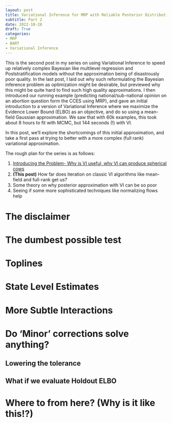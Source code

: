 ```yaml
---
layout: post
title: Variational Inference for MRP with Reliable Posterior Distributions
subtitle: Part 2
date: 2022-10-28
draft: True
categories:
- MRP
- BART
- Variational Inference
---
```


This is the second post in my series on using Variational Inference to speed up relatively complex Bayesian like multilevel regression and Poststratification models without the approximation being of disastrously poor quality. In the last post, I laid out why such reformulating the Bayesian inference problem as optimization might be desirable, but previewed why this might be quite hard to find such high quality approximations. I then introduced our running example (predicting national/sub-national opinion on an abortion question form the CCES using MRP), and gave an initial introduction to a version of Variational Inference where we maximize the Evidence Lower Bound (ELBO) as an objective, and do so using a mean-field Gaussian approximation. We saw that with 60k examples, this took about 8 hours to fit with MCMC, but 144 seconds (!) with VI.

In this post, we'll explore the shortcomings of this initial approximation, and take a first pass at trying to better with a more complex (full rank) variational approximation. 

The rough plan for the series is as follows:

1.  [Introducing the Problem- Why is VI useful, why VI can produce spherical cows](https://andytimm.github.io/posts/Variational%20MRP%20Pt1/variational_mrp_pt1.html)
2.  **(This post)** How far does iteration on classic VI algorithms like mean-field and full-rank get us?
3.  Some theory on why posterior approximation with VI can be so poor
4.  Seeing if some more sophisticated techniques like normalizing flows help

# The disclaimer

# The dumbest possible test

# Toplines

# State Level Estimates

# More Subtle Interactions

# Do 'Minor' corrections solve anything?

## Lowering the tolerance

## What if we evaluate Holdout ELBO

# Where to from here? (Why is it like this!?)